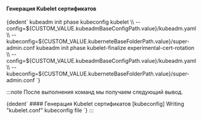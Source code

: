 
#### Генерация Kubelet сертификатов
<CodeBlock language="bash">
  {dedent`
    kubeadm init phase kubeconfig kubelet \\
      --config=${CUSTOM_VALUE.kubeadmBaseConfigPath.value}/kubeadm.yaml \\
      --kubeconfig=${CUSTOM_VALUE.kuberneteBaseFolderPath.value}/super-admin.conf
    kubeadm init phase kubelet-finalize experimental-cert-rotation \\
      --config=${CUSTOM_VALUE.kubeadmBaseConfigPath.value}/kubeadm.yaml \\
      --kubeconfig=${CUSTOM_VALUE.kuberneteBaseFolderPath.value}/super-admin.conf
  `}
</CodeBlock>

:::note
После выполнения команд мы получаем следующий вывод.

<CodeBlock language="bash">
  {dedent`
    #### Генерация Kubelet сертификатов
    [kubeconfig] Writing "kubelet.conf" kubeconfig file
  `}
</CodeBlock>
:::
